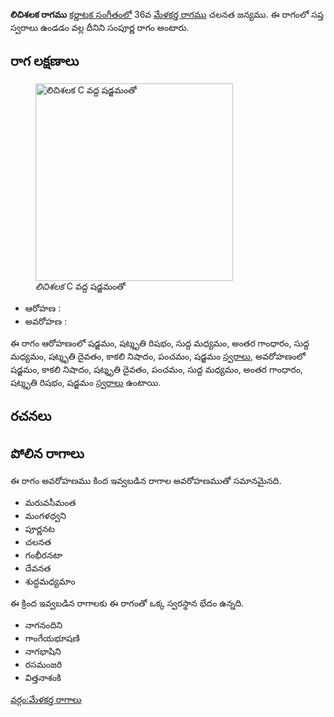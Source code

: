 {{Infobox ragam
	| name          	= లిచిశలక
	| synonym	    	= 
	| mela          	= 
	| chakra        	= 
	| janaka        	= 
	| type          	= సంపూర్ణ
	| arohanam      	= {{svaraC|S|R3|M1|G3|M1|D3|N3|P|S'}} 
	| avarohanam    	= {{svaraC|S'|N3|D3|P|M1|G3|R3|S}}
	| jeeva         	=
	| chhaya        	=
	| nyasa         	=
	| vishesha      	= 
	| equivalent  		= 
}}
{{కర్ణాటక సంగీత రాగాలు}}
'''లిచిశలక రాగము''' [[కర్ణాటక సంగీతం]]లో 36వ [[మేళకర్త రాగము]] చలనత జన్యము.  ఈ రాగంలో సప్త స్వరాలు ఉండడం వల్ల దీనిని సంపూర్ణ రాగం అంటారు.


==రాగ లక్షణాలు==
[[Image:licishalaka_kb2wiki.png|thumb|right|316px|''లిచిశలక'' C వద్ద షడ్జమంతో]]

* ఆరోహణ : {{svaraC|S|R3|M1|G3|M1|D3|N3|P|S'}} 
* అవరోహణ : {{svaraC|S'|N3|D3|P|M1|G3|R3|S}}

ఈ రాగం ఆరోహణంలో షడ్జమం, షట్శృతి రిషభం, సుద్ద మధ్యమం, అంతర గాంధారం, సుద్ద మధ్యమం, షట్శృతి దైవతం, కాకలి  నిషాదం, పంచమం, షడ్జమం [[స్వరాలు]], అవరోహణంలో షడ్జమం, కాకలి  నిషాదం, షట్శృతి దైవతం, పంచమం, సుద్ద మధ్యమం, అంతర గాంధారం, షట్శృతి రిషభం, షడ్జమం [[స్వరాలు]] ఉంటాయి.

==రచనలు==



==పోలిన రాగాలు==
ఈ రాగం అవరోహణము కింద ఇవ్వబడిన రాగాల అవరోహణముతో సమానమైనది.
* మరువసీమంత
* మంగళధ్వని
*  పూర్ణనట
* చలనత
* గంభీరనటా
* దేవనత
*  శుద్ధమధ్యమాం

ఈ క్రింద ఇవ్వబడిన రాగాలకు ఈ రాగంతో ఒక్క స్వరస్థాన భేదం ఉన్నది.
* నాగనందిని
* గాంగేయభూషణి
* నాగభాషిని
* రసమంజరి
* విత్తనాశంకి



[[వర్గం:మేళకర్త రాగాలు]]